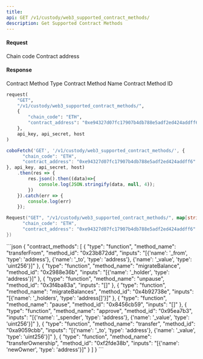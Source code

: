 ```yaml
---
title: 
api: GET /v1/custody/web3_supported_contract_methods/ 
description: Get Supported Contract Methods 
---
```

#### Request 

<ParamField body="chain_code" type="String" required>Chain code</ParamField> 
<ParamField body="contract_address" type="String" required>Contract address</ParamField> 

#### Response 

<ResponseField name="type" type="String" >Contract Method Type</ResponseField> 
<ResponseField name="method_name" type="String" >Contract Method Name</ResponseField> 
<ResponseField name="method_id" type="String" >Contract Method ID</ResponseField> 
<RequestExample>
```python Python
request(
    "GET",
    "/v1/custody/web3_supported_contract_methods/",
    {
        "chain_code": "ETH",
        "contract_address": "0xe94327d07fc17907b4db788e5adf2ed424addff6"
    },
    api_key, api_secret, host
)
```
```javascript Javascript
coboFetch('GET', '/v1/custody/web3_supported_contract_methods/', {
      "chain_code": "ETH",
      "contract_address": "0xe94327d07fc17907b4db788e5adf2ed424addff6"
}, api_key, api_secret, host)
    .then(res => {
        res.json().then((data)=>{
            console.log(JSON.stringify(data, null, 4));
        })
    }).catch(err => {
        console.log(err)
    });
```
```go Go
Request("GET", "/v1/custody/web3_supported_contract_methods/", map[string]string{
      "chain_code": "ETH",
      "contract_address": "0xe94327d07fc17907b4db788e5adf2ed424addff6"
})
```
</RequestExample>

<ResponseExample>
```json
{
  "contract_methods": [
    {
      "type": "function",
      "method_name": "transferFrom",
      "method_id": "0x23b872dd",
      "inputs": "[{'name': '_from', 'type': 'address'}, {'name': '_to', 'type': 'address'}, {'name': '_value', 'type': 'uint256'}]"
    },
    {
      "type": "function",
      "method_name": "migrateBalance",
      "method_id": "0x2988e36b",
      "inputs": "[{'name': '_holder', 'type': 'address'}]"
    },
    {
      "type": "function",
      "method_name": "unpause",
      "method_id": "0x3f4ba83a",
      "inputs": "[]"
    },
    {
      "type": "function",
      "method_name": "migrateBalances",
      "method_id": "0x4b92738e",
      "inputs": "[{'name': '_holders', 'type': 'address[]'}]"
    },
    {
      "type": "function",
      "method_name": "pause",
      "method_id": "0x8456cb59",
      "inputs": "[]"
    },
    {
      "type": "function",
      "method_name": "approve",
      "method_id": "0x95ea7b3",
      "inputs": "[{'name': '_spender', 'type': 'address'}, {'name': '_value', 'type': 'uint256'}]"
    },
    {
      "type": "function",
      "method_name": "transfer",
      "method_id": "0xa9059cbb",
      "inputs": "[{'name': '_to', 'type': 'address'}, {'name': '_value', 'type': 'uint256'}]"
    },
    {
      "type": "function",
      "method_name": "transferOwnership",
      "method_id": "0xf2fde38b",
      "inputs": "[{'name': 'newOwner', 'type': 'address'}]"
    }
  ]
}
```
</ResponseExample>
